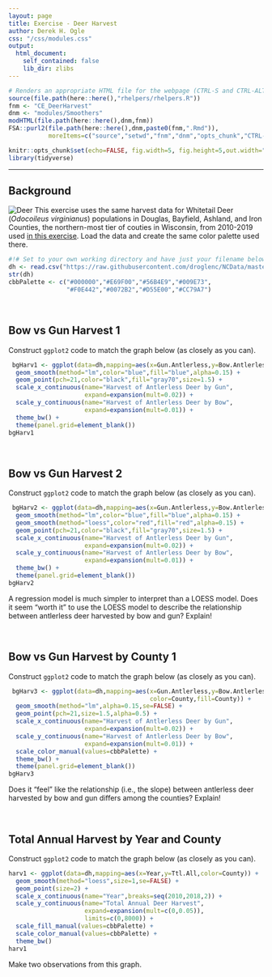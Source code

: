 ```yaml
---
layout: page
title: Exercise - Deer Harvest
author: Derek H. Ogle
css: "/css/modules.css"
output:
  html_document:
    self_contained: false
    lib_dir: zlibs
---
```


```r
# Renders an appropriate HTML file for the webpage (CTRL-S and CTRL-ALT-C)
source(file.path(here::here(),"rhelpers/rhelpers.R"))
fnm <- "CE_DeerHarvest"
dnm <- "modules/Smoothers"
modHTML(file.path(here::here(),dnm,fnm))
FSA::purl2(file.path(here::here(),dnm,paste0(fnm,".Rmd")),
           moreItems=c("source","setwd","fnm","dnm","opts_chunk","CTRL-S"))
```
```r
knitr::opts_chunk$set(echo=FALSE, fig.width=5, fig.height=5,out.width="60%")
library(tidyverse)
```

----

## Background
<img src="../zimgs/Deer.jpg" alt="Deer" class="img-right">
This exercise uses the same harvest data for Whitetail Deer (*Odocoileus virginianus*) populations in Douglas, Bayfield, Ashland, and Iron Counties, the northern-most tier of couties in Wisconsin, from 2010-2019 used [in this exercise](../Means/CE_DeerHarvest.html). Load the data and create the same color palette used there.

```r
#!# Set to your own working directory and have just your filename below.
dh <- read.csv("https://raw.githubusercontent.com/droglenc/NCData/master/DeerHarvest.csv")
str(dh)
cbbPalette <- c("#000000","#E69F00","#56B4E9","#009E73",
                "#F0E442","#0072B2","#D55E00","#CC79A7")
```

&nbsp;

## Bow vs Gun Harvest 1
Construct `ggplot2` code to match the graph below (as closely as you can).

```r
 bgHarv1 <- ggplot(data=dh,mapping=aes(x=Gun.Antlerless,y=Bow.Antlerless)) +
  geom_smooth(method="lm",color="blue",fill="blue",alpha=0.15) +
  geom_point(pch=21,color="black",fill="gray70",size=1.5) +
  scale_x_continuous(name="Harvest of Antlerless Deer by Gun",
                     expand=expansion(mult=0.02)) +
  scale_y_continuous(name="Harvest of Antlerless Deer by Bow",
                     expand=expansion(mult=0.01)) +
  theme_bw() +
  theme(panel.grid=element_blank())
bgHarv1
```

&nbsp;


## Bow vs Gun Harvest 2
Construct `ggplot2` code to match the graph below (as closely as you can).

```r
 bgHarv2 <- ggplot(data=dh,mapping=aes(x=Gun.Antlerless,y=Bow.Antlerless)) +
  geom_smooth(method="lm",color="blue",fill="blue",alpha=0.15) +
  geom_smooth(method="loess",color="red",fill="red",alpha=0.15) +
  geom_point(pch=21,color="black",fill="gray70",size=1.5) +
  scale_x_continuous(name="Harvest of Antlerless Deer by Gun",
                     expand=expansion(mult=0.02)) +
  scale_y_continuous(name="Harvest of Antlerless Deer by Bow",
                     expand=expansion(mult=0.01)) +
  theme_bw() +
  theme(panel.grid=element_blank())
bgHarv2
```

A regression model is much simpler to interpret than a LOESS model. Does it seem "worth it" to use the LOESS model to describe the relationship between antlerless deer harvested by bow and gun? Explain!

&nbsp;

## Bow vs Gun Harvest by County 1
Construct `ggplot2` code to match the graph below (as closely as you can).

```r
 bgHarv3 <- ggplot(data=dh,mapping=aes(x=Gun.Antlerless,y=Bow.Antlerless,
                                       color=County,fill=County)) +
  geom_smooth(method="lm",alpha=0.15,se=FALSE) +
  geom_point(pch=21,size=1.5,alpha=0.5) +
  scale_x_continuous(name="Harvest of Antlerless Deer by Gun",
                     expand=expansion(mult=0.02)) +
  scale_y_continuous(name="Harvest of Antlerless Deer by Bow",
                     expand=expansion(mult=0.01)) +
  scale_color_manual(values=cbbPalette) +
  theme_bw() +
  theme(panel.grid=element_blank())
bgHarv3
```

Does it "feel" like the relationship (i.e., the slope) between antlerless deer harvested by bow and gun differs among the counties? Explain!

&nbsp;

## Total Annual Harvest by Year and County
Construct `ggplot2` code to match the graph below (as closely as you can).

```r
harv1 <- ggplot(data=dh,mapping=aes(x=Year,y=Ttl.All,color=County)) +
  geom_smooth(method="loess",size=1,se=FALSE) +
  geom_point(size=2) +
  scale_x_continuous(name="Year",breaks=seq(2010,2018,2)) +
  scale_y_continuous(name="Total Annual Deer Harvest",
                     expand=expansion(mult=c(0,0.05)),
                     limits=c(0,8000)) +
  scale_fill_manual(values=cbbPalette) +
  scale_color_manual(values=cbbPalette) +
  theme_bw()
harv1
```

Make two observations from this graph.
